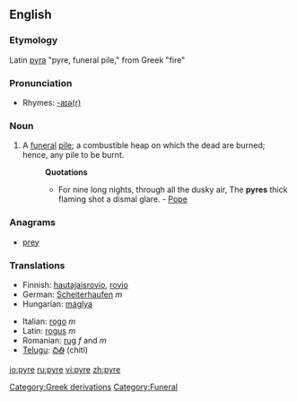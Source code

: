{{wikipedia}}
==English==
===Etymology===
Latin [[pyra]] "pyre, funeral pile," from Greek {{polytonic|[[πῦρ]]}} "fire"

===Pronunciation===
*Rhymes: [[Rhymes:English:-aɪə(r)|-aɪə(r)]]

===Noun===
{{en-noun}}

#A [[funeral]] [[pile]]; a combustible heap on which the dead are burned; hence, any pile to be burnt.
#:'''Quotations'''
#:*For nine long nights, through all the dusky air, The '''pyres''' thick flaming shot a dismal glare. - [[Pope]]

===Anagrams===
*[[prey]]

===Translations===
{{top}}
*Finnish: [[hautajaisrovio]], [[rovio]]
*German: [[Scheiterhaufen]] ''m''
*Hungarian: [[máglya]]
{{mid}}
*Italian: [[rogo]] ''m''
*Latin: [[rogus]] ''m''
*Romanian: [[rug]] ''f'' and ''m''
*[[Telugu]]: [[చితి]] (chiti)
{{bottom}}

[[Category:Greek derivations]]
[[Category:Funeral]]

[[io:pyre]]
[[ru:pyre]]
[[vi:pyre]]
[[zh:pyre]]